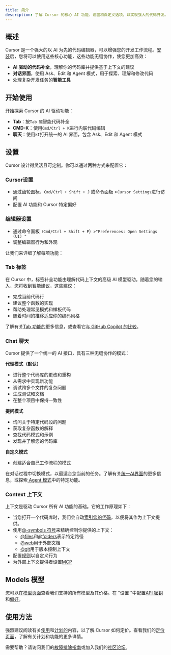 ```yaml
---
title: 简介
description: 了解 Cursor 的核心 AI 功能、设置和自定义选项，以实现强大的代码开发。
---
```



## 概述
Cursor 是一个强大的以 AI 为先的代码编辑器，可以增强您的开发工作流程。[安装](https://docs.cursor.com/get-started/installation)后，您将可以使用这些核心功能，这些功能无缝协作，使您更加高效：

- **AI 驱动的代码补全**，理解你的代码库并提供基于上下文的建议
- **对话界面**，使用 Ask、Edit 和 Agent 模式，用于探索、理解和修改代码
- 处理复杂开发任务的**智能工具**

## 开始使用

开始探索 Cursor 的 AI 驱动功能：

- **Tab**：按`Tab 键`智能代码补全
- **CMD-K**：使用`Cmd/Ctrl + K`进行内联代码编辑
- **聊天**：使用`⌘I`打开统一的 AI 界面，包含 Ask、Edit 和 Agent 模式

## 设置

Cursor 设计得灵活且可定制。你可以通过两种方式来配置它：

### Cursor设置

- 通过齿轮图标、`Cmd/Ctrl + Shift + J` 或命令面板 >`Cursor Settings`进行访问
- 配置 AI 功能和 Cursor 特定偏好

### 编辑器设置

- 通过命令面板`（Cmd/Ctrl + Shift + P`）`>"Preferences: Open Settings (UI) "`
- 调整编辑器行为和外观

让我们来详细了解每项功能：

### Tab  标签

在 Cursor 中，标签补全功能由理解代码上下文的高级 AI 模型驱动。随着您的输入，您将收到智能建议，这些建议：

- 完成当前代码行
- 建议整个函数的实现
- 帮助处理常见模式和样板代码
- 随着时间的推移适应你的编码风格

了解有关[Tab 功能的](https://docs.cursor.com/tab/overview)更多信息，或查看它[与 GitHub Copilot 的比较](https://docs.cursor.com/tab/from-gh-copilot)。

### Chat  聊天

Cursor 提供了一个统一的 AI 接口，具有三种无缝协作的模式：

**代理模式（默认）**

- 进行整个代码库的更改和重构
- 从需求中实现新功能
- 调试跨多个文件的复杂问题
- 生成测试和文档
- 在整个项目中保持一致性

**提问模式**

- 询问关于特定代码段的问题
- 获取复杂函数的解释
- 查找代码模式和示例
- 发现并了解您的代码库

**自定义模式**

- 创建适合自己工作流程的模式

在对话过程中切换模式，以最适合您当前的任务。了解有关[统一AI界面](https://docs.cursor.com/chat/overview)的更多信息，或探索[ Agent 模式](https://docs.cursor.com/chat/overview)中的特定功能。

### Context 上下文

上下文是驱动 Cursor 所有 AI 功能的基础。它的工作原理如下：

- 当您打开一个代码库时，我们会自动[索引您的代码](https://docs.cursor.com/context/codebase-indexing)，以便将其作为上下文提供。
- 使用[@-symbols 符号](https://docs.cursor.com/context/@-symbols/overview)来精确控制你提供的上下文：
    - [@files](https://docs.cursor.com/context/@-symbols/@-files)和[@folders](https://docs.cursor.com/context/@-symbols/@-folders)表示特定路径
    - [@web](https://docs.cursor.com/context/@-symbols/@-web)用于外部文档
    - [@git](https://docs.cursor.com/context/@-symbols/@-git)用于版本控制上下文
- 配置[规则](https://docs.cursor.com/context/rules-for-ai)以自定义行为
- 为外部上下文提供者设置[MCP](https://docs.cursor.com/context/model-context-protocol)

## Models 模型

您可以在[模型页面](https://docs.cursor.com/settings/models)查看我们支持的所有模型及其价格。在 "设置 "中配置[API 密钥](https://docs.cursor.com/settings/api-keys)和[偏好](https://docs.cursor.com/settings/preferences)。

## 使用方法

强烈建议阅读有关[使用](https://docs.cursor.com/account/plans-and-usage)和[计划的](https://docs.cursor.com/account/plans-and-usage)内容，以了解 Cursor 如何定价。查看我们的[定价页面](https://docs.cursor.com/account/pricing)，了解有关计划和功能的更多详情。

需要帮助？请访问我们的[故障排除指南](https://docs.cursor.com/troubleshooting/troubleshooting-guide)或加入我们的[社区论坛](https://discord.com/invite/cursor)。